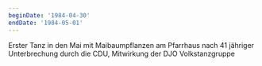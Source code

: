 ```yaml
---
beginDate: '1984-04-30'
endDate: '1984-05-01'
---
```


Erster Tanz in den Mai mit Maibaumpflanzen am Pfarrhaus nach 41 jähriger
Unterbrechung durch die CDU, Mitwirkung der DJO Volkstanzgruppe
